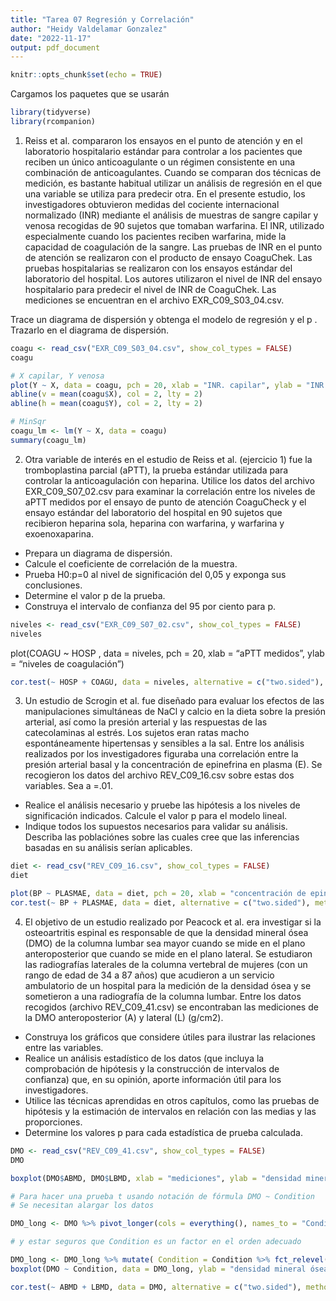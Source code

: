 ```yaml
---
title: "Tarea 07 Regresión y Correlación"
author: "Heidy Valdelamar Gonzalez"
date: "2022-11-17"
output: pdf_document
---
```


```r
knitr::opts_chunk$set(echo = TRUE)
```

Cargamos los paquetes que se usarán
```r
library(tidyverse)
library(rcompanion)
```

1. Reiss et al. compararon los ensayos en el punto de atención y en el laboratorio hospitalario estándar para controlar a los pacientes que reciben un único anticoagulante o un régimen consistente en una combinación de anticoagulantes. Cuando se comparan dos técnicas de medición, es bastante habitual utilizar un análisis de regresión en el que una variable se utiliza para predecir otra. En el presente estudio, los investigadores obtuvieron medidas del cociente internacional normalizado (INR) mediante el análisis de muestras de sangre capilar y venosa recogidas de 90 sujetos que tomaban warfarina. El INR, utilizado especialmente cuando los pacientes reciben warfarina, mide la capacidad de coagulación de la sangre. Las pruebas de INR en el punto de atención se realizaron con el producto de ensayo CoaguChek. Las pruebas hospitalarias se realizaron con los ensayos estándar del laboratorio del hospital. Los autores utilizaron el nivel de INR del ensayo hospitalario para predecir el nivel de INR de CoaguChek. Las mediciones se encuentran en el archivo EXR_C09_S03_04.csv.

Trace un diagrama de dispersión y obtenga el modelo de regresión y el p
. Trazarlo en el diagrama de dispersión.

```r
coagu <- read_csv("EXR_C09_S03_04.csv", show_col_types = FALSE)
coagu
```

```r
# X capilar, Y venosa
plot(Y ~ X, data = coagu, pch = 20, xlab = "INR. capilar", ylab = "INR. venosa", xlim = c(0, 20), ylim = c(0, 25))
abline(v = mean(coagu$X), col = 2, lty = 2)
abline(h = mean(coagu$Y), col = 2, lty = 2)

# MinSqr 
coagu_lm <- lm(Y ~ X, data = coagu)
summary(coagu_lm)
```
2. Otra variable de interés en el estudio de Reiss et al. (ejercicio 1) fue la tromboplastina parcial (aPTT), la prueba estándar utilizada para controlar la anticoagulación con heparina. Utilice los datos del archivo EXR_C09_S07_02.csv para examinar la correlación entre los niveles de aPTT medidos por el ensayo de punto de atención CoaguCheck y el ensayo estándar del laboratorio del hospital en 90 sujetos que recibieron heparina sola, heparina con warfarina, y warfarina y exoenoxaparina.

- Prepara un diagrama de dispersión.
- Calcule el coeficiente de correlación de la muestra.
- Prueba H0:p=0 al nivel de significación del 0,05 y exponga sus conclusiones.
- Determine el valor p de la prueba.
- Construya el intervalo de confianza del 95 por ciento para p.

```r
niveles <- read_csv("EXR_C09_S07_02.csv", show_col_types = FALSE)
niveles
```

plot(COAGU ~ HOSP , data = niveles, pch = 20, xlab = "aPTT medidos", ylab = "niveles de coagulación")

```r
cor.test(~ HOSP + COAGU, data = niveles, alternative = c("two.sided"), method = c("pearson"), conf.level = 0.95)
```
3. Un estudio de Scrogin et al. fue diseñado para evaluar los efectos de las manipulaciones simultáneas de NaCl y calcio en la dieta sobre la presión arterial, así como la presión arterial y las respuestas de las catecolaminas al estrés. Los sujetos eran ratas macho espontáneamente hipertensas y sensibles a la sal. Entre los análisis realizados por los investigadores figuraba una correlación entre la presión arterial basal y la concentración de epinefrina en plasma (E). Se recogieron los datos del archivo REV_C09_16.csv sobre estas dos variables. Sea a =.01.

- Realice el análisis necesario y pruebe las hipótesis a los niveles de significación indicados. Calcule el valor p para el modelo lineal.
- Indique todos los supuestos necesarios para validar su análisis. Describa las poblaciónes sobre las cuales cree que las inferencias basadas en su análisis serían aplicables.

```r
diet <- read_csv("REV_C09_16.csv", show_col_types = FALSE)
diet
```

```r
plot(BP ~ PLASMAE, data = diet, pch = 20, xlab = "concentración de epinefrina en plasma (E)", ylab = "presión arterial basal")
cor.test(~ BP + PLASMAE, data = diet, alternative = c("two.sided"), method = c("pearson"), conf.level = 0.99)
```

4. El objetivo de un estudio realizado por Peacock et al. era investigar si la osteoartritis espinal es responsable de que la densidad mineral ósea (DMO) de la columna lumbar sea mayor cuando se mide en el plano anteroposterior que cuando se mide en el plano lateral. Se estudiaron las radiografías laterales de la columna vertebral de mujeres (con un rango de edad de 34 a 87 años) que acudieron a un servicio ambulatorio de un hospital para la medición de la densidad ósea y se sometieron a una radiografía de la columna lumbar. Entre los datos recogidos (archivo REV_C09_41.csv) se encontraban las mediciones de la DMO anteroposterior (A) y lateral (L) (g/cm2).
- Construya los gráficos que considere útiles para ilustrar las relaciones entre las variables.
- Realice un análisis estadístico de los datos (que incluya la comprobación de hipótesis y la construcción de intervalos de confianza) que, en su opinión, aporte información útil para los investigadores.
- Utilice las técnicas aprendidas en otros capítulos, como las pruebas de hipótesis y la estimación de intervalos en relación con las medias y las proporciones.
- Determine los valores p para cada estadística de prueba calculada.

```r
DMO <- read_csv("REV_C09_41.csv", show_col_types = FALSE)
DMO
```
```r
boxplot(DMO$ABMD, DMO$LBMD, xlab = "mediciones", ylab = "densidad mineral ósea (DMO)")
```
```r
# Para hacer una prueba t usando notación de fórmula DMO ~ Condition
# Se necesitan alargar los datos

DMO_long <- DMO %>% pivot_longer(cols = everything(), names_to = "Condition", values_to = "DMO")

# y estar seguros que Condition es un factor en el orden adecuado

DMO_long <- DMO_long %>% mutate( Condition = Condition %>% fct_relevel("DMO anteroposterior (A)", "DMO lateral (L)"))
boxplot(DMO ~ Condition, data = DMO_long, ylab = "densidad mineral ósea (DMO)")
```
```r
cor.test(~ ABMD + LBMD, data = DMO, alternative = c("two.sided"), method = c("pearson"), conf.level = 0.95)
```

